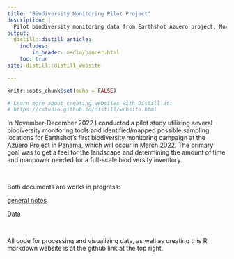 ```yaml
---
title: "Biodiversity Monitoring Pilot Project"
description: |
  Pilot biodiversity monitoring data from Earthshot Azuero project, November 2022
output:
  distill::distill_article:
    includes:
        in_header: media/banner.html
    toc: true
site: distill::distill_website

---
```

```r
knitr::opts_chunk$set(echo = FALSE)

# Learn more about creating websites with Distill at:
# https://rstudio.github.io/distill/website.html

```

In November-December 2022 I conducted a pilot study utilizing several biodiversity monitoring tools and identified/mapped possible sampling locations for Earthshot's first biodiversity monitoring campaign at the Azuero Project in Panama, which will occur in March 2022. The primary goal was to get a feel for the landscape and determining the amount of time and manpower needed for a full-scale biodiversity inventory. 

<p>&nbsp;</p>
Both documents are works in progress:

[general notes](https://docs.google.com/document/d/1V3rigbHnKcCYEYV7ls08hsW7bejyCtcOeUvosJp2wiM/edit)

[Data](https://docs.google.com/spreadsheets/d/1-gPt5eHrvPbJBiBExP70tCB4MVU0g4UBbzZpOgsuZnc/edit#gid=0)

<p>&nbsp;</p>

All code for processing and visualizing data, as well as creating this R markdown website is at the github link at the top right.